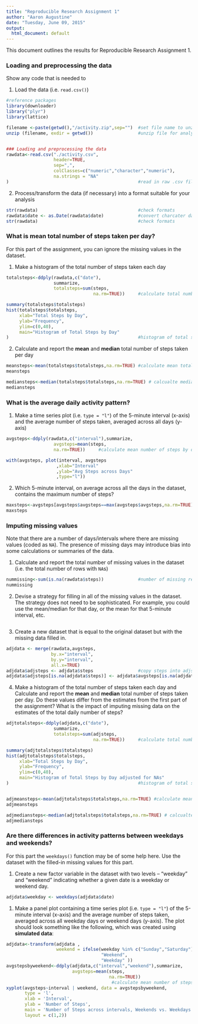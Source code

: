 ```yaml
---
title: "Reproducible Research Assignment 1"
author: "Aaron Augustine"
date: "Tuesday, June 09, 2015"
output:
  html_document: default
---
```

 
This document outlines the results for Reproducible Research Assignment 1.

### Loading and preprocessing the data

Show any code that is needed to

1. Load the data (i.e. `read.csv()`)

```r
#reference packages
library(downloader)
library("plyr")
library(lattice) 
```


```r
filename <-paste(getwd(),"/activity.zip",sep="")  #set file name to unzip
unzip (filename, exdir = getwd())                 #unzip file for analysis


### Loading and preprocessing the data
rawdata<-read.csv("./activity.csv",
                  header=TRUE,
                  sep=",",
                  colClasses=c("numeric","character","numeric"),
                  na.strings = "NA"
)                                                 #read in raw .csv file      
```

2. Process/transform the data (if necessary) into a format suitable for your analysis

```r
str(rawdata)                                      #check formats
rawdata$date <- as.Date(rawdata$date)             #convert charcater date to actual date format
str(rawdata)                                      #check formats     
```

### What is mean total number of steps taken per day?

For this part of the assignment, you can ignore the missing values in
the dataset.

1. Make a histogram of the total number of steps taken each day
```r
totalsteps<-ddply(rawdata,c("date"),
                  summarize,
                  totalsteps=sum(steps,
                                 na.rm=TRUE))     #calculate total number of steps by day

summary(totalsteps$totalsteps)
hist(totalsteps$totalsteps,
     xlab="Total Steps by Day",
     ylab="Frequency",
     ylim=c(0,40),
     main="Histogram of Total Steps by Day"
)                                                 #histogram of total steps by day

```

2. Calculate and report the **mean** and **median** total number of steps taken per day

```r
meansteps<-mean(totalsteps$totalsteps,na.rm=TRUE) #calculate mean total steps
meansteps

mediansteps<-median(totalsteps$totalsteps,na.rm=TRUE) # calcualte median total steps
mediansteps
```

### What is the average daily activity pattern?

1. Make a time series plot (i.e. `type = "l"`) of the 5-minute interval (x-axis) and the average number of steps taken, averaged across all days (y-axis)
```r
avgsteps<-ddply(rawdata,c("interval"),summarize,
                  avgsteps=mean(steps,
                  na.rm=TRUE))     #calculate mean number of steps by day

with(avgsteps, plot(interval, avgsteps
                   ,xlab="Interval"
                   ,ylab="Avg Steps across Days"
                   ,type="l"))
```

2. Which 5-minute interval, on average across all the days in the dataset, contains the maximum number of steps?

```r
maxsteps<-avgsteps[avgsteps$avgsteps==max(avgsteps$avgsteps,na.rm=TRUE),]
maxsteps   
```

### Imputing missing values

Note that there are a number of days/intervals where there are missing
values (coded as `NA`). The presence of missing days may introduce
bias into some calculations or summaries of the data.

1. Calculate and report the total number of missing values in the dataset (i.e. the total number of rows with `NA`s)
```r
nummissing<-sum(is.na(rawdata$steps))             #number of missing records in the file
nummissing
```
2. Devise a strategy for filling in all of the missing values in the dataset. The strategy does not need to be sophisticated. For example, you could use the mean/median for that day, or the mean for that 5-minute interval, etc.
```r
```
3. Create a new dataset that is equal to the original dataset but with the missing data filled in.
```r
adjdata <- merge(rawdata,avgsteps,
                 by.x="interval",
                 by.y="interval",
                 all.x=TRUE)
adjdata$adjsteps <- adjdata$steps                 #copy steps into adjsteps
adjdata$adjsteps[is.na(adjdata$steps)] <- adjdata$avgsteps[is.na(adjdata$steps)] 

```
4. Make a histogram of the total number of steps taken each day and Calculate and report the **mean** and **median** total number of steps taken per day. Do these values differ from the estimates from the first part of the assignment? What is the impact of imputing missing data on the estimates of the total daily number of steps?
```r
adjtotalsteps<-ddply(adjdata,c("date"),
                  summarize,
                  totalsteps=sum(adjsteps,
                                 na.rm=TRUE))     #calculate total number of steps by day

summary(adjtotalsteps$totalsteps)
hist(adjtotalsteps$totalsteps,
     xlab="Total Steps by Day",
     ylab="Frequency",
     ylim=c(0,40),
     main="Histogram of Total Steps by Day adjusted for NAs"
)                                                 #histogram of total steps by day


adjmeansteps<-mean(adjtotalsteps$totalsteps,na.rm=TRUE) #calculate mean total steps
adjmeansteps

adjmediansteps<-median(adjtotalsteps$totalsteps,na.rm=TRUE) # calcualte median total steps
adjmediansteps

```

### Are there differences in activity patterns between weekdays and weekends?

For this part the `weekdays()` function may be of some help here. Use
the dataset with the filled-in missing values for this part.

1. Create a new factor variable in the dataset with two levels -- "weekday" and "weekend" indicating whether a given date is a weekday or weekend day.
```r
adjdata$weekday <- weekdays(adjdata$date)
```
1. Make a panel plot containing a time series plot (i.e. `type = "l"`) of the 5-minute interval (x-axis) and the average number of steps taken, averaged across all weekday days or weekend days (y-axis). The plot should look something like the following, which was created using **simulated data**:
```r
adjdata<-transform(adjdata ,
                   weekend = ifelse(weekday %in% c("Sunday","Saturday"),
                                    "Weekend",
                                    "Weekday" ))
avgstepsbyweekend<-ddply(adjdata,c("interval","weekend"),summarize,
                         avgsteps=mean(steps,
                                       na.rm=TRUE)) 
                                        #calculate mean number of steps by weekend
xyplot(avgsteps~interval | weekend, data = avgstepsbyweekend,
       type = 'l',
       xlab = 'Interval',
       ylab = 'Number of Steps',
       main = 'Number of Steps across intervals, Weekends vs. Weekdays',
       layout = c(1,2))

```